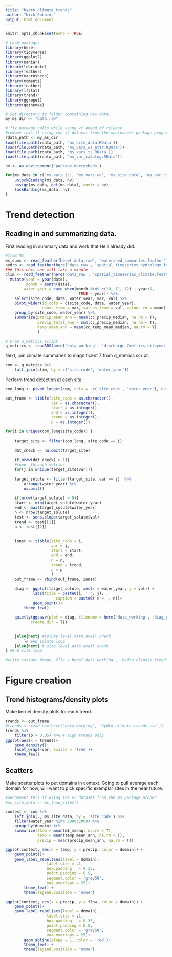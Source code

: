 ```yaml
---
title: "hydro_climate_trends"
author: "Nick Gubbins"
output: html_document
---
```


```r
knitr::opts_chunk$set(echo = TRUE)

# Load packages.
library(here)
library(tidyverse)
library(ggplot2)
library(naniar)
library(lubridate)
library(feather)
library(macrosheds)
library(moments)
library(feather)
library(lfstat)
library(trend)
library(ggrepel)
library(ggthemes)

# Set directory to folder containing new data.
my_ms_dir <- "data_raw"

# fix package calls while using v2 ahead of release
#remove this if using the v2 dataset from the macrosheds package proper
rdata_path <- my_ms_dir
load(file.path(rdata_path, 'ms_site_data.RData'))
load(file.path(rdata_path, 'ms_vars_ws_attr.RData'))
load(file.path(rdata_path, 'ms_vars_ts.RData'))
load(file.path(rdata_path, 'ms_var_catalog.RData'))

nv <- as.environment('package:macrosheds')

for(ms_data in c('ms_vars_ts', 'ms_vars_ws', 'ms_site_data', 'ms_var_catalog')){
    unlockBinding(ms_data, nv)
    assign(ms_data, get(ms_data), envir = nv)
    lockBinding(ms_data, nv)
}
```
# Trend detection

## Reading in and summarizing data.

First reading in summary data and work that Heili already did.

```r
#from MS
ws_sums <- read_feather(here('data_raw', 'watershed_summaries.feather'))
hydro <- read_feather(here('data_raw', 'spatial_timeseries_hydrology.feather'))
### this next one will take a minute
clim <- read_feather(here('data_raw', 'spatial_timeseries_climate.feather')) %>%
  mutate(year = year(date),
         month = month(date),
        water_year = case_when(month %in% c(10, 11, 12) ~ year+1,
                                TRUE ~ year)) %>%
    select(site_code, date, water_year, var, val) %>%
    pivot_wider(id_cols = c(site_code, date, water_year), 
                names_from = var, values_from = val, values_fn = mean) %>%
    group_by(site_code, water_year) %>%
    summarize(precip_mean_ann = mean(cc_precip_median, na.rm = T),
              precip_total_ann = sum(cc_precip_median, na.rm = T),
              temp_mean_ann = mean(cc_temp_mean_median, na.rm = T)
              )

# From q_metrics script
q_metrics <- readRDS(here('data_working', 'discharge_7metrics_siteyear_082024.rds'))
```
Next, join climate summaries to magnificent 7 from q_metrics script. 

```r
com <- q_metrics %>%
    full_join(clim, by = c('site_code', 'water_year'))
```

Perform trend detection at each site.

```r
com_long <- pivot_longer(com, cols = -c('site_code', 'water_year'), names_to = 'var', values_to = 'val')

out_frame <- tibble(site_code = as.character(),
                    var = as.character(),
                    start = as.integer(),
                    end = as.integer(),
                    trend = as.integer(),
                    p = as.integer())

for(i in unique(com_long$site_code)) {
    
    target_site <- filter(com_long, site_code == i) 
    
    dat_check <- na.omit(target_site)
    
    if(nrow(dat_check) > 1){
    #loop  through metrics
    for(j in unique(target_site$var)){
        
    target_solute <- filter(target_site, var == j)  %>%
        arrange(water_year) %>%
        na.omit()
        
    if(nrow(target_solute) > 9){ 
    start <- min(target_solute$water_year)
    end <- max(target_solute$water_year)
    n <- nrow(target_solute)
    test <- sens.slope(target_solute$val)
    trend <- test[[1]]
    p <- test[[2]]
    
    
    inner <- tibble(site_code = i,
                    var = j,
                    start = start,
                    end = end,
                    n = n,
                    trend = trend,
                    p = p
                    )
    out_frame <- rbind(out_frame, inner)
    
    diag <- ggplot(target_solute, aes(x = water_year, y = val)) +
            labs(title = paste0(i, ' ', j),
                      caption = paste0('n = ', n))+
            geom_point()+
        theme_few()
    
    quietly(ggsave(plot = diag, filename = here('data_working', 'diag_plots', i, paste0(i,'_',j,'.png')),
           create.dir = T))
    
    
    }else{next} #solute level data avail check
        }# end solute loop
    }else{next} # site level data avail check
} #end site loop

#write_csv(out_frame, file = here('data_working', 'hydro_climate_trends.csv'))
```

# Figure creation

## Trend histograms/density plots

Make kernel density plots for each trend. 

```r
trends <- out_frame
#trends <- read_csv(here('data_working', 'hydro_climate_trends.csv'))
trends %>%
    filter(p > 0.05) %>% # sign trends only
ggplot(aes(x = trend))+
    geom_density()+
    facet_wrap(~var, scales = 'free')+
    theme_few()
```
## Scatters

Make scatter plots to put domains in context. Going to pull average each domain for now, will want to pick specific exemplar sites in the near future.


```r
#uncomment this if using the v2 dataset from the ms package proper
#ms_site_data <- ms_load_sites()

context <- com %>%
    left_join(., ms_site_data, by = 'site_code') %>%
    filter(water_year %in% 2000:2009) %>%
    group_by(domain) %>%
    summarize(flow = mean(m1_meanq, na.rm = T),
              temp = mean(temp_mean_ann, na.rm = T),
              precip = mean(precip_mean_ann, na.rm = T))

ggplot(context, aes(x = temp, y = precip, color = domain)) +
    geom_point()+
    geom_label_repel(aes(label = domain),
                  label.size = .1,
                  box.padding   = 0.35, 
                  point.padding = 0.5,
                  segment.color = 'grey50',
                  max.overlaps = 25)+
        theme_few() +
        theme(legend.position = 'none')
```

```r
ggplot(context, aes(x = precip, y = flow, color = domain)) +
    geom_point()+
    geom_label_repel(aes(label = domain),
                  label.size = .1,
                  box.padding   = 0.35, 
                  point.padding = 0.5,
                  segment.color = 'grey50',
                  max.overlaps = 25)+
        geom_abline(slope = 1, color = 'red')+
        theme_few() +
        theme(legend.position = 'none')
```


